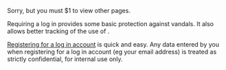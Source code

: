 Sorry, but you must $1 to view other pages.

Requiring a log in provides some basic protection against vandals.
It also allows better tracking of the use of {{SITENAME}}.

[[Special:UserLogin/signup|Registering for a log in account]] is quick and easy.
Any data entered by you when registering for a log in account (eg your email address) is treated as strictly 
confidential, for internal {{SITENAME}} use only.
